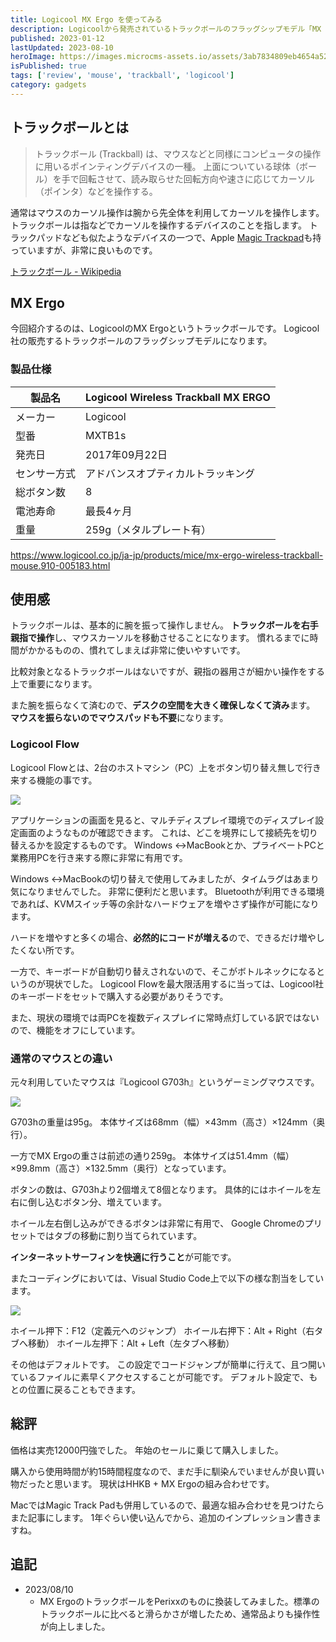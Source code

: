 ```yaml
---
title: Logicool MX Ergo を使ってみる
description: Logicoolから発売されているトラックボールのフラッグシップモデル「MX Ergo」のレビュー記事です。
published: 2023-01-12
lastUpdated: 2023-08-10
heroImage: https://images.microcms-assets.io/assets/3ab7834809eb4654a5239e79fba895de/5c971388d99449d2bcd71710361d1d1d/Logicool%20MX%20Ergo%20(1).png
isPublished: true
tags: ['review', 'mouse', 'trackball', 'logicool']
category: gadgets
---
```


## トラックボールとは

> トラックボール (Trackball) は、マウスなどと同様にコンピュータの操作に用いるポインティングデバイスの一種。
> 上面についている球体（ボール）を手で回転させて、読み取らせた回転方向や速さに応じてカーソル（ポインタ）などを操作する。

通常はマウスのカーソル操作は腕から先全体を利用してカーソルを操作します。
トラックボールは指などでカーソルを操作するデバイスのことを指します。
トラックパッドなども似たようなデバイスの一つで、Apple [Magic Trackpad](https://www.apple.com/jp/shop/product/MMMP3ZA/A/magic-trackpad-%E3%83%96%E3%83%A9%E3%83%83%E3%82%AFmulti-touch%E5%AF%BE%E5%BF%9C)も持っていますが、非常に良いものです。

[トラックボール - Wikipedia](https://ja.wikipedia.org/wiki/%E3%83%88%E3%83%A9%E3%83%83%E3%82%AF%E3%83%9C%E3%83%BC%E3%83%AB)

## MX Ergo

今回紹介するのは、LogicoolのMX Ergoというトラックボールです。
Logicool社の販売するトラックボールのフラッグシップモデルになります。

### 製品仕様

| 製品名       | Logicool Wireless Trackball MX ERGO |
| ------------ | ----------------------------------- |
| メーカー     | Logicool                            |
| 型番         | MXTB1s                              |
| 発売日       | 2017年09月22日                      |
| センサー方式 | アドバンスオプティカルトラッキング  |
| 総ボタン数   | 8                                   |
| 電池寿命     | 最長4ヶ月                           |
| 重量         | 259g（メタルプレート有）            |

https://www.logicool.co.jp/ja-jp/products/mice/mx-ergo-wireless-trackball-mouse.910-005183.html

## 使用感

トラックボールは、基本的に腕を振って操作しません。
**トラックボールを右手親指で操作**し、マウスカーソルを移動させることになります。
慣れるまでに時間がかかるものの、慣れてしまえば非常に使いやすいです。

比較対象となるトラックボールはないですが、親指の器用さが細かい操作をする上で重要になります。

また腕を振らなくて済むので、**デスクの空間を大きく確保しなくて済み**ます。
**マウスを振らないのでマウスパッドも不要**になります。

### Logicool Flow

Logicool Flowとは、2台のホストマシン（PC）上をボタン切り替え無しで行き来する機能の事です。

![](https://images.microcms-assets.io/assets/3ab7834809eb4654a5239e79fba895de/0b8b77a0ad0742d899f94a8dd9722ab2/230106-logicool-flow-explain.jpg?auto=format)

アプリケーションの画面を見ると、マルチディスプレイ環境でのディスプレイ設定画面のようなものが確認できます。
これは、どこを境界にして接続先を切り替えるかを設定するものです。
Windows ↔MacBookとか、プライベートPCと業務用PCを行き来する際に非常に有用です。

Windows ↔MacBookの切り替えで使用してみましたが、タイムラグはあまり気になりませんでした。
非常に便利だと思います。
Bluetoothが利用できる環境であれば、KVMスイッチ等の余計なハードウェアを増やさず操作が可能になります。

ハードを増やすと多くの場合、**必然的にコードが増える**ので、できるだけ増やしたくない所です。

一方で、キーボードが自動切り替えされないので、そこがボトルネックになるというのが現状でした。
Logicool Flowを最大限活用するに当っては、Logicool社のキーボードをセットで購入する必要がありそうです。

また、現状の環境では両PCを複数ディスプレイに常時点灯している訳ではないので、機能をオフにしています。

### 通常のマウスとの違い

元々利用していたマウスは『Logicool G703h』というゲーミングマウスです。

![](<https://images.microcms-assets.io/assets/3ab7834809eb4654a5239e79fba895de/244bb60d050d4f5a90478c060984cedd/2023-01-06_15-59-16_957%20(2023-01-06T07_00_10.175).jpeg?auto=format>)

G703hの重量は95g。
本体サイズは68mm（幅）×43mm（高さ）×124mm（奥行）。

一方でMX Ergoの重さは前述の通り259g。
本体サイズは51.4mm（幅）×99.8mm（高さ）×132.5mm（奥行）となっています。

ボタンの数は、G703hより2個増えて8個となります。
具体的にはホイールを左右に倒し込むボタン分、増えています。

ホイール左右倒し込みができるボタンは非常に有用で、
Google Chromeのプリセットではタブの移動に割り当てられています。

**インターネットサーフィンを快適に行うこと**が可能です。

またコーディングにおいては、Visual Studio Code上で以下の様な割当をしています。

![](https://images.microcms-assets.io/assets/3ab7834809eb4654a5239e79fba895de/f99cbb43e21f4b639edd798f142a3e46/MXERGO%2BVScode.jpg?auto=format)

ホイール押下：F12（定義元へのジャンプ）
ホイール右押下：Alt + Right（右タブへ移動）
ホイール左押下：Alt + Left（左タブへ移動）

その他はデフォルトです。
この設定でコードジャンプが簡単に行えて、且つ開いているファイルに素早くアクセスすることが可能です。
デフォルト設定で、もとの位置に戻ることもできます。

## 総評

価格は実売12000円強でした。
年始のセールに乗じて購入しました。

購入から使用時間が約15時間程度なので、まだ手に馴染んでいませんが良い買い物だったと思います。
現状はHHKB + MX Ergoの組み合わせです。

MacではMagic Track Padも併用しているので、最適な組み合わせを見つけたらまた記事にします。
1年ぐらい使い込んでから、追加のインプレッション書きますね。

## 追記

- 2023/08/10
  - MX ErgoのトラックボールをPerixxのものに換装してみました。標準のトラックボールに比べると滑らかさが増したため、通常品よりも操作性が向上しました。
